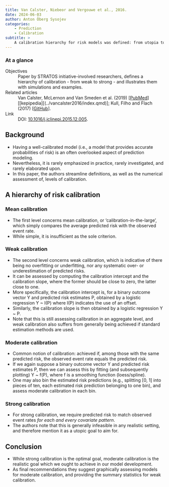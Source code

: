 ```yaml
---
title: Van Calster, Niebeor and Vergouwe et al., 2016.
date: 2024-06-03
author: Anton Öberg Sysojev
categories:
    - Prediction
    - Calibration
subtitle: >
    A calibration hierarchy for risk models was defined: from utopia to empirical data
---
```


::: {.callout-note}

### At a glance

Objectives
: Paper by STRATOS initiative-involved researchers, defines a hierarchy of calibration - from weak to strong - and illustrates them with simulations and examples.

Related articles
: Van Calster, McLernon and Van Smeden et al. (2019) [[PubMed](https://pubmed.ncbi.nlm.nih.gov/31842878/)] [[kepipedia][(../vancalster2016/index.qmd)]; Kull, Filho and Flach (2017) [[GitHub](https://betacal.github.io/)].

Link
: DOI: [10.1016/j.jclinepi.2015.12.005](https://doi-org.proxy.kib.ki.se/10.1016/j.jclinepi.2015.12.005).

:::

## Background
- Having a well-calibrated model (i.e., a model that provides accurate probabilities of risk) is an often overlooked aspect of prediction modeling.
- Nevertheless, it is rarely emphasized in practice, rarely investigated, and rarely elaborated upon.
- In this paper, the authors streamline definitions, as well as the numerical assessment of, levels of calibration.

## A hierarchy of risk calibration
### Mean calibration
- The first level concerns mean calibration, or 'calibration-in-the-large', which simply compares the average predicted risk with the observed event rate.
- While simple, it is insufficient as the sole criterion.

### Weak calibration
- The second level concerns weak calibration, which is indicative of there being no overfitting or underfitting, nor any systematic over- or underestimation of predicted risks.
- It can be assessed by computing the calibration intercept and the calibration slope, where the former should be close to zero, the latter close to one.
- More specifically, the calibration intercept is, for a binary outcome vector Y and predicted risk estimates P, obtained by a logistic regression Y ~ I(P) where I(P) indicates the use of an offset.
- Similarly, the calibration slope is then obtained by a logistic regression Y ~ P.
- Note that this is still assessing calibration in an aggregate level, and weak calibration also suffers from generally being achieved if standard estimation methods are used.

### Moderate calibration
- Common notion of calibration: achieved if, among those with the same predicted risk, the observed event rate equals the predicted risk.
- If we again suppose a binary outcome vector Y and predicted risk estimates P, then we can assess this by fitting (and subsequently plotting) Y ~ f(P), where f is a smoothing function (loess/spline).
- One may also bin the estimated risk predictions (e.g., splitting [0, 1] into pieces of ten, each estimated risk prediction belonging to one bin), and assess moderate calibration in each bin.

### Strong calibration
- For strong calibration, we require predicted risk to match observed event rates *for each and every covariate pattern*.
- The authors note that this is generally infeasible in any realistic setting, and therefore mention it as a utopic goal to aim for.

## Conclusion
- While strong calibration is the optimal goal, moderate calibration is the realistic goal which we ought to achieve in our model development.
- As final recommendations they suggest graphically assessing models for moderate calibration, and providing the summary statistics for weak calibration.
